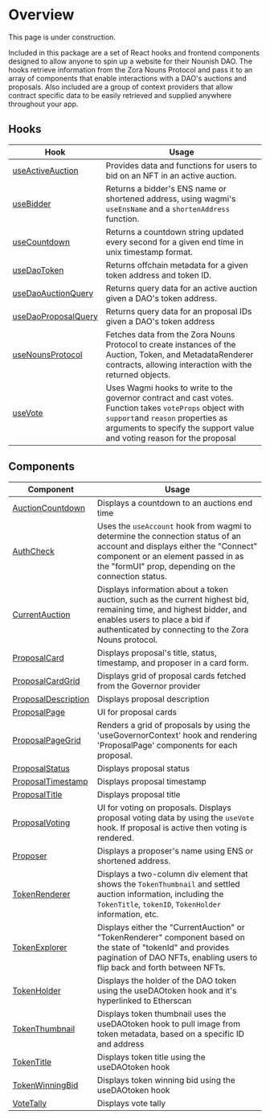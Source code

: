 # Overview


<Callout type="warning" emoji="⚠️">
  This page is under construction.
</Callout>

Included in this package are a set of React hooks and frontend components designed to allow anyone to spin up a website for their Nounish DAO. The hooks retrieve information from the Zora Nouns Protocol and pass it to an array of components that enable interactions with a DAO's auctions and proposals. Also included are a group of context providers that allow contract specific data to be easily retrieved and supplied anywhere throughout your app.

## Hooks

| Hook                 | Usage                                                                                                                                                                |
| -------------------- | -------------------------------------------------------------------------------------------------------------------------------------------------------------------- |
| [useActiveAuction](/docs/advanced/hooks#useactiveauction) | Provides data and functions for users to bid on an NFT in an active auction.                                                                                         |
| [useBidder](/docs/advanced/hooks#usebidder) | Returns a bidder's ENS name or shortened address, using wagmi's `useEnsName` and a `shortenAddress` function.                                                        |
| [useCountdown](/docs/advanced/hooks#usecountdown)  | Returns a countdown string updated every second for a given end time in unix timestamp format.                                                                       |
| [useDaoToken](/docs/advanced/hooks#usedaotoken)  | Returns offchain metadata for a given token address and token ID.                                                                                                    |
| [useDaoAuctionQuery](/docs/advanced/hooks#usedaoauctionquery) | Returns query data for an active auction given a DAO's token address.                                                                                                |
| [useDaoProposalQuery](/docs/advanced/hooks#usedaoproposalquery)  | Returns query data for an proposal IDs given a DAO's token address |
| [useNounsProtocol](/docs/advanced/hooks#usenounsprotocol) | Fetches data from the Zora Nouns Protocol to create instances of the Auction, Token, and MetadataRenderer contracts, allowing interaction with the returned objects. |
| [useVote]((/docs/advanced/hooks#usevote)) | Uses Wagmi hooks to write to the governor contract and cast votes. Function takes `voteProps` object with `support`and `reason` properties as arguments to specify the support value and voting reason for the proposal | 

## Components

| Component        | Usage                                                                                                                                                                                                                |
| ---------------- | -------------------------------------------------------------------------------------------------------------------------------------------------------------------------------------------------------------------- |
| [AuctionCountdown](/docs/advanced/components#auctioncountdown) | Displays a countdown to an auctions end time 
| [AuthCheck](/docs/advanced/components#authcheck)      | Uses the `useAccount` hook from wagmi to determine the connection status of an account and displays either the "Connect" component or an element passed in as the "formUI" prop, depending on the connection status. |
| [CurrentAuction](/docs/advanced/components#currentauction) | Displays information about a token auction, such as the current highest bid, remaining time, and highest bidder, and enables users to place a bid if authenticated by connecting to the Zora Nouns protocol.         |
| [ProposalCard](/docs/advanced/components#proposalcard)    | Displays proposal's title, status, timestamp, and proposer in a card form. |
| [ProposalCardGrid](/docs/advanced/components#proposalcardgrid) | Displays grid of proposal cards fetched from the Governor provider|
| [ProposalDescription](/docs/advanced/components#[proposaldescription) | Displays proposal description|
| [ProposalPage](/docs/advanced/components#proposalpage) | UI for proposal cards |
| [ProposalPageGrid](/docs/advanced/components#proposalpagegrid) | Renders a grid of proposals by using the 'useGovernorContext' hook and rendering 'ProposalPage' components for each proposal.|
| [ProposalStatus](/docs/advanced/components#proposalstatus) | Displays proposal status|
| [ProposalTimestamp](/docs/advanced/components#proposaltimestamp) | Displays proposal timestamp |
| [ProposalTitle](/docs/advanced/components#proposaltitle) | Displays proposal title| 
| [ProposalVoting](/docs/advanced/components#proposalvoting) | UI for voting on proposals. Displays proposal voting data by using the `useVote` hook. If proposal is active then voting is rendered.|
| [Proposer](/docs/advanced/components#proposer) | Displays a proposer's name using ENS or shortened address. |
| [TokenRenderer](/docs/advanced/components#tokenrenderer)  |Displays a two-column div element that shows the `TokenThumbnail` and settled auction information, including the `TokenTitle`, `tokenID`, `TokenHolder` information, etc.                                                |
| [TokenExplorer](/docs/advanced/components#tokenexplorer)  | Displays either the "CurrentAuction" or "TokenRenderer" component based on the state of "tokenId" and provides pagination of DAO NFTs, enabling users to flip back and forth between NFTs.                           |
| [TokenHolder](/docs/advanced/components#tokenholder) | Displays the holder of the DAO token using the useDAOtoken hook and it's hyperlinked to Etherscan|
| [TokenThumbnail](/docs/advanced/components#tokenthumbnail) | Displays token thumbnail uses the useDAOtoken hook to pull image from token metadata, based on a specific ID and address  |
| [TokenTitle](/docs/advanced/components#tokentitle) | Displays token title using the useDAOtoken hook|
| [TokenWinningBid](/docs/advanced/components#tokenwinningbid) | Displays token winning bid using the useDAOtoken hook |
| [VoteTally](docs/advanced/components#votetally)  |  Displays vote tally|